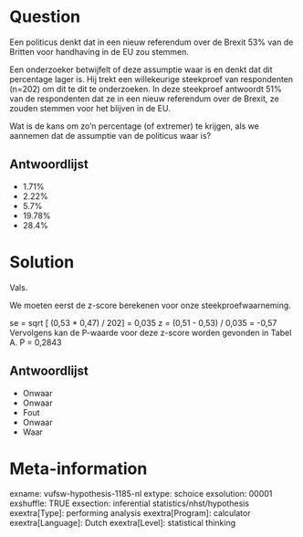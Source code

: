 Question
========
Een politicus denkt dat in een nieuw referendum over de Brexit 53% van de Britten voor handhaving in de EU zou stemmen.  
  
Een onderzoeker betwijfelt of deze assumptie waar is en denkt dat dit percentage lager is. Hij trekt een willekeurige steekproef van respondenten (n=202) om dit te dit te onderzoeken. In deze steekproef antwoordt 51% van de respondenten dat ze in een nieuw referendum over de Brexit, ze zouden stemmen voor het blijven in de EU.  
  
Wat is de kans om zo'n percentage (of extremer) te krijgen, als we aannemen dat de assumptie van de politicus waar is?

Antwoordlijst
----------
* 1.71%
* 2.22%
* 5.7%
* 19.78%
* 28.4%

Solution
========

Vals.  
  
We moeten eerst de z-score berekenen voor onze steekproefwaarneming.  
  

  
se = sqrt [ (0,53 * 0,47) / 202] = 0,035  z = (0,51 - 0,53) / 0,035 = -0,57  Vervolgens kan de P-waarde voor deze z-score worden gevonden in Tabel A.  P = 0,2843

Antwoordlijst
----------
* Onwaar
* Onwaar
* Fout
* Onwaar
* Waar

Meta-information
================
exname: vufsw-hypothesis-1185-nl
extype: schoice
exsolution: 00001
exshuffle: TRUE
exsection: inferential statistics/nhst/hypothesis
exextra[Type]: performing analysis
exextra[Program]: calculator
exextra[Language]: Dutch
exextra[Level]: statistical thinking

